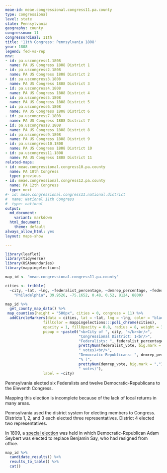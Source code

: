 ```yaml
---
meae-id: meae.congressional.congress11.pa.county
type: congressional
level: state
state: Pennsylvania
geography: county
congressnum: 11
congressordinal: 11th
title: '11th Congress: Pennsylvania 1808'
year: 1808
legend: fed-vs-rep
nnv:
- id: pa.uscongress1.1808
  name: PA US Congress 1808 District 1
- id: pa.uscongress2.1808
  name: PA US Congress 1808 District 2
- id: pa.uscongress3.1808
  name: PA US Congress 1808 District 3
- id: pa.uscongress4.1808
  name: PA US Congress 1808 District 4
- id: pa.uscongress5.1808
  name: PA US Congress 1808 District 5
- id: pa.uscongress6.1808
  name: PA US Congress 1808 District 6
- id: pa.uscongress7.1808
  name: PA US Congress 1808 District 7
- id: pa.uscongress8.1808
  name: PA US Congress 1808 District 8
- id: pa.uscongress9.1808
  name: PA US Congress 1808 District 9
- id: pa.uscongress10.1808
  name: PA US Congress 1808 District 10
- id: pa.uscongress11.1808
  name: PA US Congress 1808 District 11
related-maps:
- id: meae.congressional.congress10.pa.county
  name: PA 10th Congress
  type: previous
- id: meae.congressional.congress12.pa.county
  name: PA 12th Congress
  type: next
#- id: meae.congressional.congress11.national.district
#  name: National 11th Congress
#  type: national
output:
  md_document:
    variant: markdown
  html_document:
    theme: default
always_allow_html: yes
layout: maps-show

---
```


```r
library(leaflet)
library(tidyverse)
library(USAboundaries)
library(mappingelections)

map_id <- "meae.congressional.congress11.pa.county"

cities <- tribble(
  ~city, ~lat, ~lng, ~federalist_percentage, ~demrep_percentage, ~federalist_vote, ~demrep_vote,
    "Philadelphia", 39.9526, -75.1652, 0.48, 0.52, 8124, 8800)
```

<div class="map">

```r
map_id %>%
  get_county_map_data() %>%
 map_counties(height = "500px", cities = 0, congress = 11) %>% 
  addCircleMarkers(data = cities, lat = ~lat, lng = ~lng, color = "black",
                 fillColor = mappingelections:::poli_chrome(cities),
                 opacity = 1, fillOpacity = 0.8, radius = 8, weight = 3,
                 popup = ~paste0("<b>City of ", city, "</b><br/>",
                                 "Congressional District: 1<br/>",
                                 "Federalists: ", federalist_percentage * 100, "% (", 
                                 prettyNum(federalist_vote, big.mark = ","), 
                                 " votes)<br/>",
                                 "Democratic-Republicans: ", demrep_percentage * 100,
                                 "% (", 
                                 prettyNum(demrep_vote, big.mark = ","),
                                 " votes)"),
                 label = ~city) 
```

</div>

Pennsylvania elected six Federalists and twelve Democratic-Republicans to the Eleventh Congress.

Mapping this election is incomplete because of the lack of local returns in many areas.

Pennsylvania used the district system for electing members to Congress. Districts 1, 2, and 3 each elected three representatives. District 4 elected two representatives.

In 1809, a [special election](https://elections.lib.tufts.edu/catalog/tufts:pa.uscongress1.specialelection.1809) was held in which Democratic-Republican Adam Seybert was elected to replace Benjamin Say, who had resigned from office.

<div class="results-table">

```r
map_id %>%
  candidate_results() %>%
  results_to_table() %>%
  cat()
```

</div>
